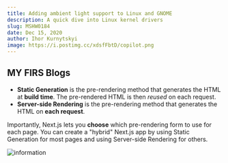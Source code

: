 ```yaml
---
title: Adding ambient light support to Linux and GNOME
description: A quick dive into Linux kernel drivers
slug: MSHW0184
date: Dec 15, 2020
author: Ihor Kurnytskyi
image: https://i.postimg.cc/xdsfFbtD/copilot.png
---
```


## MY FIRS Blogs

- **Static Generation** is the pre-rendering method that generates the HTML at **build time**. The pre-rendered HTML is then _reused_ on each request.
- **Server-side Rendering** is the pre-rendering method that generates the HTML on **each request**.

Importantly, Next.js lets you **choose** which pre-rendering form to use for each page. You can create a "hybrid" Next.js app by using Static Generation for most pages and using Server-side Rendering for others.

![information](/assets/blog/ai-image.jpg)

